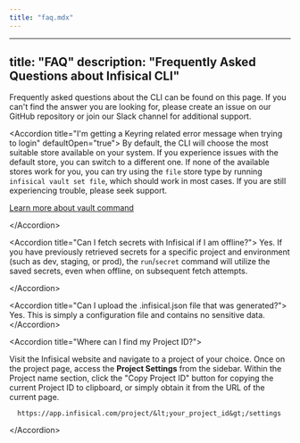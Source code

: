 ```yaml
---
title: "faq.mdx"
---
```


---
title: "FAQ"
description: "Frequently Asked Questions about Infisical CLI"
---

Frequently asked questions about the CLI can be found on this page. 
If you can't find the answer you are looking for, please create an issue on our GitHub repository or join our Slack channel for additional support.

&lt;Accordion title="I'm getting a Keyring related error message when trying to login" defaultOpen="true"&gt;
By default, the CLI will choose the most suitable store available on your system. 
If you experience issues with the default store, you can switch to a different one. 
If none of the available stores work for you, you can try using the `file` store type by running `infisical vault set file`, which should work in most cases. 
If you are still experiencing trouble, please seek support. 

[Learn more about vault command](./commands/vault)

&lt;/Accordion&gt;

&lt;Accordion title="Can I fetch secrets with Infisical if I am offline?"&gt;
Yes. If you have previously retrieved secrets for a specific project and environment (such as dev, staging, or prod), the  `run`/`secret` command will utilize the saved secrets, even when offline, on subsequent fetch attempts.

&lt;/Accordion&gt;

&lt;Accordion title="Can I upload the .infisical.json file that was generated?"&gt;
Yes. This is simply a configuration file and contains no sensitive data.
&lt;/Accordion&gt;

&lt;Accordion title="Where can I find my Project ID?"&gt;

  Visit the Infisical website and navigate to a project of your choice. Once on the project page, access the **Project Settings** from the sidebar. Within the Project name section, click the "Copy Project ID" button for copying the current Project ID to clipboard, or simply obtain it from the URL of the current page.
  
  ```
    https://app.infisical.com/project/&lt;your_project_id&gt;/settings
  ```
&lt;/Accordion&gt;
